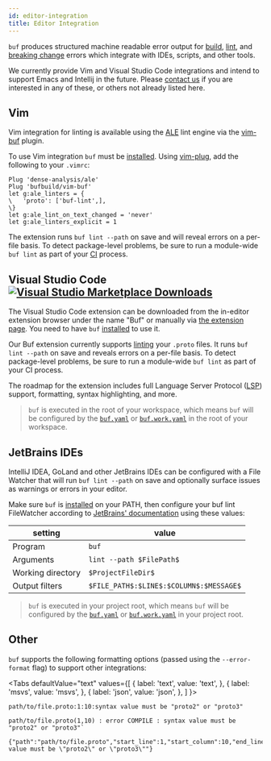 ```yaml
---
id: editor-integration
title: Editor Integration
---
```


`buf` produces structured machine readable error output for [build](build/usage), [lint](lint/overview),
and [breaking change](breaking/overview) errors which integrate with IDEs, scripts, and other tools.

We currently provide Vim and Visual Studio Code integrations and intend to support Emacs and
Intellij in the future. Please [contact us](contact) if you are interested in any of these, or others
not already listed here.

## Vim

Vim integration for linting is available using the [ALE](https://github.com/dense-analysis/ale)
lint engine via the [vim-buf](https://github.com/bufbuild/vim-buf) plugin.

To use Vim integration `buf` must be [installed](installation.mdx). Using [vim-plug](https://github.com/junegunn/vim-plug),
add the following to your `.vimrc`:

```vim
Plug 'dense-analysis/ale'
Plug 'bufbuild/vim-buf'
let g:ale_linters = {
\   'proto': ['buf-lint',],
\}
let g:ale_lint_on_text_changed = 'never'
let g:ale_linters_explicit = 1
```

The extension runs `buf lint --path` on save and will reveal errors on a per-file basis. To detect package-level
problems, be sure to run a module-wide `buf lint` as part of your [CI](ci-cd/setup) process.

## Visual Studio Code  [![Visual Studio Marketplace Downloads](https://img.shields.io/visual-studio-marketplace/d/bufbuild.vscode-buf?color=2048ff&label=Buf&logo=visual-studio-code&style=flat-squar)](https://marketplace.visualstudio.com/items?itemName=bufbuild.vscode-buf)

The Visual Studio Code extension can be downloaded from the in-editor extension browser under the name "Buf"
or manually via [the extension page](https://marketplace.visualstudio.com/items?itemName=bufbuild.vscode-buf). You need to have `buf` [installed](installation.mdx) to use it.

Our Buf extension currently supports [linting] your `.proto` files. It runs `buf lint --path` on save and reveals errors on a per-file basis. To detect package-level problems, be sure to run a module-wide `buf lint` as part of your CI process.

The roadmap for the extension includes full Language Server Protocol ([LSP]) support, formatting, syntax highlighting, and more.

> `buf` is executed in the root of your workspace, which means `buf` will be configured by the [`buf.yaml`](configuration/v1/buf-yaml) or
> [`buf.work.yaml`](configuration/v1/buf-work-yaml) in the root of your workspace.

## JetBrains IDEs

IntelliJ IDEA, GoLand and other JetBrains IDEs can be configured with a File Watcher that will run `buf lint --path` on
save and optionally surface issues as warnings or errors in your editor.

Make sure `buf` is [installed](installation.mdx) on your PATH, then configure your buf lint FileWatcher according to
[JetBrains' documentation](https://www.jetbrains.com/help/idea/using-file-watchers.html) using these values:

| setting           | value                                   |
|-------------------|-----------------------------------------|
| Program           | `buf`                                   |
| Arguments         | `lint --path $FilePath$`                |
| Working directory | `$ProjectFileDir$`                      |
| Output filters    | `$FILE_PATH$:$LINE$:$COLUMN$:$MESSAGE$` |

> `buf` is executed in your project root, which means `buf` will be configured by the
> [`buf.yaml`](configuration/v1/buf-yaml) or [`buf.work.yaml`](configuration/v1/buf-work-yaml) in your project root.

## Other

`buf` supports the following formatting options (passed using the `--error-format` flag) to support other integrations:


<Tabs
  defaultValue="text"
  values={[
    { label: 'text', value: 'text', },
    { label: 'msvs', value: 'msvs', },
    { label: 'json', value: 'json', },
  ]
}>
<TabItem value="text">

```
path/to/file.proto:1:10:syntax value must be "proto2" or "proto3"
```

</TabItem>
<TabItem value="msvs">

```
path/to/file.proto(1,10) : error COMPILE : syntax value must be "proto2" or "proto3"`
```

</TabItem>
<TabItem value="json">

```
{"path":"path/to/file.proto","start_line":1,"start_column":10,"end_line":1,"end_column":10,"type":"COMPILE","message":"syntax value must be \"proto2\" or \"proto3\""}
```

</TabItem>
</Tabs>

[linting]: https://docs.buf.build/lint/overview
[lsp]: https://code.visualstudio.com/api/language-extensions/language-server-extension-guide